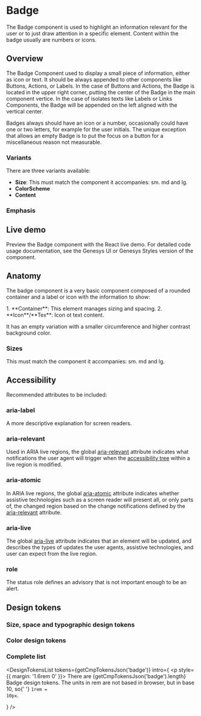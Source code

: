 


<Meta title="Components/Badge" />

# Badge

The Badge component is used to highlight an information relevant for the user or to just draw attention in a specific element. Content within the badge usually are numbers or icons.

## Overview

The Badge Component used to display a small piece of information, either as icon or text. It should be always appended to other components like Buttons, Actions, or Labels. In the case of Buttons and Actions, the Badge is located in the upper right corner, putting the center of the Badge in the main component vertice. In the case of isolates texts like Labels or Links Components, the Badge will be appended on the left aligned with the vertical center.

Badges always should have an icon or a number, occasionally could have one or two letters, for example for the user initials. The unique exception that allows an empty Badge is to put the focus on a button for a miscellaneous reason not measurable.

### Variants
There are three variants available: 
 - **Size**: This must match the component it accompanies: sm. md and lg.
 - **ColorScheme**
 - **Content**

 <Figure>
  <Figma
    aspectRatio="4x3"
    url="https://www.figma.com/file/4f9wa0fKYIwMue6yo6nrJL/GDS---Web-Previews?node-id=14907-65949&t=mhGpLge3NLmaMvDj-1"
  />
</Figure>

### Emphasis

<Figure spaceToTop>
  <Figma url="https://www.figma.com/file/4f9wa0fKYIwMue6yo6nrJL/Genesys---Doc---assets?type=design&node-id=1445%3A5200&mode=design&t=w2L6EPXjlqcjNbrV-1" />
</Figure>

## Live demo

Preview the Badge component with the React live demo. For detailed code usage
documentation, see the Genesys UI or Genesys Styles version of the component.

<Canvas of={Stories.Example} />
<Controls of={Stories.Example} />

<section className="mrow">
  <div className="mcol-12 mcol-sm-6">
    <CardReact url="https://devoinc.github.io/genesys-ui/?path=/docs/components-feedback-badge--docs" />
  </div>
  <div className="mcol-12 mcol-sm-6">
    <CardHtml url="https://devoinc.github.io/genesys-styles/?path=/docs/components-badge--docs" />
  </div>
</section>

## Anatomy

The badge component is a very basic component composed of a rounded container and a label or icon with the information to show:
<Figure caption="The internal structure and specs of the Badge component.">
  <Figma
    aspectRatio="4x3"
    url="https://www.figma.com/file/4f9wa0fKYIwMue6yo6nrJL/Genesys-Design-System---Web-Previews?type=design&node-id=14907%3A66980&mode=design&t=Dw2xOfqO2VoLFeWs-1"
  />
</Figure>
1. **Container**: This element manages sizing and spacing.
2.  **Icon**/**Tex**: Icon ot text content.

It has an empty variation with a smaller circumference and higher contrast background color.



### Sizes

This must match the component it accompanies: sm. md and lg.

## Accessibility

Recommended attributes to be included:

### aria-label

A more descriptive explanation for screen readers.

### aria-relevant

Used in ARIA live regions, the global [aria-relevant](https://developer.mozilla.org/en-US/docs/Web/Accessibility/ARIA/Attributes/aria-relevant)
attribute indicates what notifications the user agent will trigger when the [accessibility tree](https://developer.mozilla.org/en-US/docs/Glossary/Accessibility_tree)
within a live region is modified.

### aria-atomic

In ARIA live regions, the global [aria-atomic](https://developer.mozilla.org/en-US/docs/Web/Accessibility/ARIA/Attributes/aria-atomic)
attribute indicates whether assistive technologies such as a screen reader
will present all, or only parts of, the changed region based on the change
notifications defined by the [aria-relevant](https://developer.mozilla.org/en-US/docs/Web/Accessibility/ARIA/Attributes/aria-relevant)
attribute.

### aria-live

The global [aria-live](https://developer.mozilla.org/en-US/docs/Web/Accessibility/ARIA/Attributes/aria-live)
attribute indicates that an element will be updated, and describes the types of
updates the user agents, assistive technologies, and user can expect from the
live region.

### role

The status role defines an advisory that is not important enough to be an alert.

<Canvas of={Stories.Role} />

## Design tokens

### Size, space and typographic design tokens


### Color design tokens



### Complete list

<DesignTokensList
  tokens={getCmpTokensJson('badge')}
  intro={
    <p style={{ margin: '1.6rem 0' }}>
      There are {getCmpTokensJson('badge').length} Badge design tokens. The
      units in rem are not based in browser, but in base 10, so{' '}
      <code>1rem = 10px</code>.
    </p>
  }
/>
